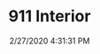 ---
width: 2000
height: 1333
title: 911 Interior
description: Modified 911 interior in suede.
date: 2/27/2020 4:31:31 PM
cameraMake: Sony
cameraModel: ILCE-7M3
lens: ZEISS Batis 1.8/85
settingsfStop: f/1.8
settingsISO: ISO 100
settingsShutter: 1/200
settingsFocalLength: 85 mm
---